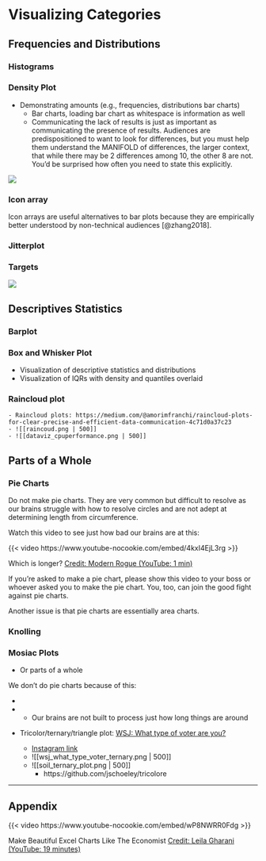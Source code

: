 # Visualizing Categories

## Frequencies and Distributions

### Histograms

### Density Plot

-   Demonstrating amounts (e.g., frequencies, distributions bar charts)
    -   Bar charts, loading bar chart as whitespace is information as well
    -   Communicating the lack of results is just as important as communicating the presence of results. Audiences are predispositioned to want to look for differences, but you must help them understand the MANIFOLD of differences, the larger context, that while there may be 2 differences among 10, the other 8 are not. You'd be surprised how often you need to state this explicitly.

![](/images/apple_performance.png)

### Icon array

Icon arrays are useful alternatives to bar plots because they are empirically better understood by non-technical audiences [@zhang2018].

### Jitterplot

### Targets

![](/images/targets_eds.png)

## Descriptives Statistics

### Barplot

### Box and Whisker Plot

-   Visualization of descriptive statistics and distributions
-   Visualization of IQRs with density and quantiles overlaid

### Raincloud plot

```         
- Raincloud plots: https://medium.com/@amorimfranchi/raincloud-plots-for-clear-precise-and-efficient-data-communication-4c71d0a37c23 
- ![[raincoud.png | 500]]
- ![[dataviz_cpuperformance.png | 500]]
```

## Parts of a Whole

### Pie Charts

Do not make pie charts. They are very common but difficult to resolve as our brains struggle with how to resolve circles and are not adept at determining length from circumference.

Watch this video to see just how bad our brains are at this:

::: {#fig-rogue}

{{< video https://www.youtube-nocookie.com/embed/4kxI4EjL3rg >}}

Which is longer? [Credit: Modern Rogue (YouTube: 1 min)](https://yout.be/4kxI4EjL3rg)

:::

If you're asked to make a pie chart, please show this video to your boss or whoever asked you to make the pie chart. You, too, can join the good fight against pie charts.

Another issue is that pie charts are essentially area charts. 

### Knolling

### Mosiac Plots

-   Or parts of a whole

We don't do pie charts because of this:

-   

-   

    -   Our brains are not built to process just how long things are around

-   Tricolor/ternary/triangle plot: [WSJ: What type of voter are you?](https://www.wsj.com/politics/elections/election-2024-quiz-poll-ideology-7533f46b)

    -   [Instagram link](https://www.instagram.com/p/C8F9PRNNd_b/)
    -   \![\[wsj_what_type_voter_ternary.png \| 500\]\]
    -   \![\[soil_ternary_plot.png \| 500\]\]
        -   https://github.com/jschoeley/tricolore

------------------------------------------------------------------------

## Appendix


::: {#fig-economist}

{{< video https://www.youtube-nocookie.com/embed/wP8NWRR0Fdg >}}

Make Beautiful Excel Charts Like The Economist [Credit: Leila Gharani (YouTube: 19 minutes)](https://youtu.be/wP8NWRR0Fdg)

:::